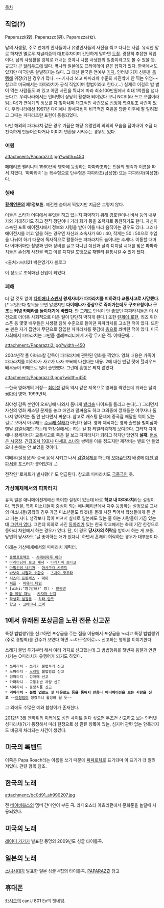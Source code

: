 [[목차]]

== 직업(?) ==
Paparazzi(複).
Paparazzo(男).
Paparazza(女).

남의 사생활, 주로 연예계 인사들이나 유명인사들의 사진을 찍고 다니는 사람. 유식한 말로 하자면 옐로우 저널리즘의 대표주자이며 간단하게 말하면 [[도촬]]. 굉장히 추잡한 직업이다. 남의 사생활을 강제로 캐내는 것이니 나름 사생팬의 일종이라고도 볼 수 있을 듯. 규모가 큰 [[헐리우드]]에 많다. 옆나라 일본에도 프라이데이 같은 잡지가 있다. 한국에서도 있지만 미국만큼 살벌하지는 않다. 그 대신 한국은 연예부 [[기자]], 인터넷 기자 신분을 [[득템]]해 위장(?)한 경우가 많다. ~~기자라 쓰고 파파라치 수준의 사진밖에 안 찍는 위엄~~ 참고로 미국에서는 파파라치가 공식 직업이며 합법이라고 한다.(...) 실제로 이걸로 밥 벌어 먹는 사람들도 꽤 있고 어떤 사진을 찍냐에 따라 최소100만원에서 최대 1억원을 넘나든다고. 우리나라에서는 인터넷이 상당히 활성화 되어있다 보니 NCSI(라 쓰고 코갤이라 읽는다)가 연예계의 정보를 다 찾아내며 대표적인 사건으로 [[신정아]] [[학력위조]] 사건이 있다. 우리나라에선 1997년 다이애나 왕세자빈이 비극적인 죽음을 당한 이후에 잘 알려졌고 그때는 파파라초란 표현이 통용되었다.

다만 해외의 파파라치 같은 경우 가끔은 해당 유명인의 의외의 모습을 담아내어 조금 더 친숙하게 만들어준다거나 이미지 변환을 시켜주는 경우도 있다.

=== 어원 ===
attachment:/Paparazzi1.jpg?width=450

페데리코 펠리니의 1960년작 영화에 등장하는 파파라초라는 인물의 행각과 이름을 따서 지었다. '파파라치' 는 복수형으로 단수형은 파파라초(남성형) 또는 파파라차(여성형)다.

=== 행태 ===
'''[[황색언론]]의 제1정보원'''. 예전엔 숨어서 찍었지만 지금은 그렇지 않다.

이들은 스타가 어디에서 무엇을 하고 있는지 파악하기 위해 경호원이나 비서 등의 내부자와 거래하기도 하고 전직 갱단이나 거리 화가 등을 조력자로 동원하기도 한다. 자신이 소속된 포토 에이전시에서 정보와 지령을 받아 이를 따라 움직이는 경우도 있다. 그러나 에이전시를 끼고 일을 하는 경우엔 자신과 소속사가 60 : 40, 적게는 50 : 50으로 수입을 나눠야 하기 때문에 독자적으로 활동하는 파파라치도 늘어나는 추세다. 이동할 때마다 어마어마한 촬영과 인화 장비를 끌고 다니던 예전과 달리 디지털 시대를 맞은 파파라치들은 손쉽게 사진을 찍고 이를 디지털 포맷으로 재빨리 유통시킬 수 있게 됐다.

<출처>:씨네21 박은영기자 블로그

이 정도로 조직화된 산업이 되었다.

=== 폐해 ===
더 갈 것도 없이 '''[[다이애나 스펜서]] 왕세자비가 파파라치를 피하려다 교통사고로 사망했다'''.[* 무엇보다 항목을 보면 알겠지만 '''다이애나가 중상으로 죽어가는데도 구조요청이나 구조는 커녕 카메라를 들이대기에 바빴다.''' 안 그래도 인식이 안 좋았던 파파라치들은 이 사건으로 더더욱 사회적으로 미운 털이 단단히 박히게 된다.] 또한 [[린제이 로한]], 리즈 위더스푼 등 몇몇 배우들은 사생활 침해 수준으로 들이댄 파파라치를 고소한 적이 있다. 또한 숀 펜은 자기 집안에 무단으로 잠입한 파파라치를 홧김에 [[총]]으로 쏴버린 적이 있다. 미국 사회에서 파파라치는 그만큼 셀레브리티에게 가장 무서운 적. 이때문에...

attachment:/Paparazzi2.jpg?width=450

2004년작 폴 아바스칼 감독이 파파라치에 관련된 영화를 찍었다. 영화 내용은 가족이 파파라치를 피하다가 사고가 나자 보복에 나선다는 내용. 2에 대한 반감 탓에 헐리우드 배우들이 카메오로 많이 출연했다. 그런데 흥행은 되지 않았다.

attachment:/Paparazzi3.png?width=450

--한국 영화계의 거장-- [[최야성]] 감독 역시 같은 제목으로 영화를 찍었는데 위와는 달리 [[쌈마이]] 영화. 1999년작.

최야성 감독 본인이 오프닝에 나와서 폼나게 [[발리송]] 나이프를 돌리고 논다(...) 그러면서 자신의 영화 캐스팅 문제를 놓고 애인과 말싸움도 하고 그와중에 깡패들은 야쿠자나 폼나지 양아치는 폼 안 난다면서 싸운다. 참고로 캐스팅 문제에 중국집 배달원 역이 있는 걸로 보아서 아무래도 [[주글래 살래]]가 아닌가 싶다. 영화 제작자는 영화 출연을 빌미삼아 맨날 [[검열삭제]]만 하는데 화장실에서는 하는 걸 참 리얼리즘하게 보여준다. 그러자 다이애나 왕세자비가 교통사고로 죽은 걸 보고 파파라치가 되려고 하지만 당연히 '''실패'''. [[현실은 시궁창]]. [[긴급조치 19호]]나 [[다세포 소녀]]와 쌍벽을 이룰 정도지만 제작비는 별로 안 들었으니 손해는 안 보았을 것이다. 

여배우(설정상)와 중국 음식 시키고 나서 [[검열삭제]]를 하는데 [[오마쥬]]인지 배경에 [[미션 임파서블]] 포스터가 붙어있다(...)

전작인 '로케트가 발사됐다' 도 언급된다. 참고로 파파라치도 [[극중극]]인 듯.

=== 가상매체에서의 파파라치 ===
유독 일본 애니메이션계에선 특이한 설정이 있는데 바로 '''학교 내 파파라치'''라는 설정이다. 학원물, 특히 미소녀들이 중심이 되는 애니메이션에서 자주 등장하는 설정으로 교내의 미소녀들(공학의 경우 가끔 미소년들도 타겟)을 몰래 사진 찍어서 학생들에게 돈 받고 파는 자다. 생각보다 많이 퍼져서 실제로 일본에도 있는 줄 아는 사람들이 가끔 있는데 [[그런거 없다]]. 그런데 의외로 사진 [[동아리]]가 있는 한국 학교에서는 축제 기간 한정으로 동아리 차원에서 하는 경우가 있다. 단, 이 경우 '''당사자의 허락'''을 받아서 하는 게 보통. 당연히 당사자도 '날 좋아하는 애가 있다니' 하면서 혼쾌히 허락하는 경우가 대부분이다.

아래는 가상매체에서의 파파라치 캐릭터.

 * [[동방프로젝트]] - [[샤메이마루 아야]]
 * [[마리아님이 보고 계셔]] - [[타케시마 츠타코]]
 * [[마법선생 네기마]] - [[아사쿠라 카즈미]]
 * [[바보와 시험과 소환수]] - [[츠치야 코우타]]
 * [[시스터 프린세스]] - [[마미]]
 * [[셔플]] - [[마유미 타임]]
 * [wiki:"짱(만화)" 짱] - [[황동명]]
 * [[풀 메탈 패닉]] - [[카자마 신지]]
 * [[학생회 임원들]] - [[하타 란코]]
 * [[햣코]] - [[코바야시 코마]]

== 1에서 유래된 포상금을 노린 전문 신고꾼 ==
특정 범법행위를 신고하면 포상금을 주는 점을 이용해서 포상금을 노리고 특정 범법행위(주로 경범죄)를 건수가 보였다 하면 ~~마구잡이로~~ 신고하는 행위를 이야기한다. 

쓰레기 불법 투기부터 해서 여러 가지로 신고했는데 그 범법행위를 첫번째 음절과 연관시키는 ○파라치가 유행어가 되기도 하였다.

 * 쓰파라치 - 쓰레기 불법투기 신고
 * 노파라치 - [[노래방]] 불법영업 신고
 * 성파라치 - 성매매 신고
 * 카파라치 - 교통위반 차량 신고 
 * 식파라치 - 불량식품 신고 
 * '''덕파라치 - 불법 업로드 및 다운로드 등을 통해서 만화나 애니메이션을 보는 사람을 신고''' ~~[[아청법]]이 생겼으니 활성화 될 듯~~

그 외에도 수많은 예와 합성어가 존재한다.

2012년 3월 [[엔하위키 미러]]에도 성인 사이트 같다 싶으면 무조건 신고하고 보는 인터넷 성파라치(?)가 등장해서 미러 한정으로 성 관련 항목이 있는, 심지어 관련 없는 항목까지도 비공개 처리되는 사건이 생겼다. 

== 미국의 록밴드 ==
이쪽은 Papa Roach라는 이름을 쓰기 때문에 [[파파로치]]로 표기되며 이 표기가 더 알려져있다. 관련 항목 참조.

== 한국의 노래 ==
attachment:/bc0d91_ah990207.jpg

전 [[베이비복스]]의 멤버 간미연이 부른 곡. 라디오스타 이효리편에서 문희준을 놀릴때 사용되었다.

== 미국의 노래 ==
[[레이디 가가]]가 발표한 동명의 2009년도 싱글 타이틀곡.  

== 일본의 노래 ==
[[소녀시대]]가 발표한 일본 싱글 4집의 타이틀곡. [[PAPARAZZI#s-2|PAPARAZZI]] 참고

== 휴대폰 ==
[[카시오]]의 canU 801 Ex의 펫네임.
